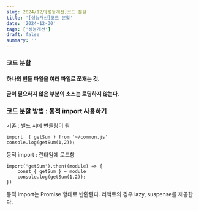 ```yaml
---
slug: 2024/12/[성능개선]코드 분할
title: '[성능개선]코드 분할'
date: '2024-12-30'
tags: ['성능개선']
draft: false
summary: ''
---
```

### 코드 분할
#### 하나의 번들 파일을 여러 파일로 쪼개는 것.
#### 굳이 필요하지 않은 부분의 소스는 로딩하지 않는다.
### 코드 분할 방법 : 동적 import 사용하기
기존 : 빌드 시에 번들링이 됨
````
import  { getSum } from '~/common.js'
console.log(getSum(1,2));
````

동적 import : 런타임에 로드함
````
import('getSum').then((module) => {
	const { getSum } = module
	console.log(getSum(1,2));
})
````

동적 import는 Promise 형태로 반환된다.
리액트의 경우 lazy, suspense를 제공한다.